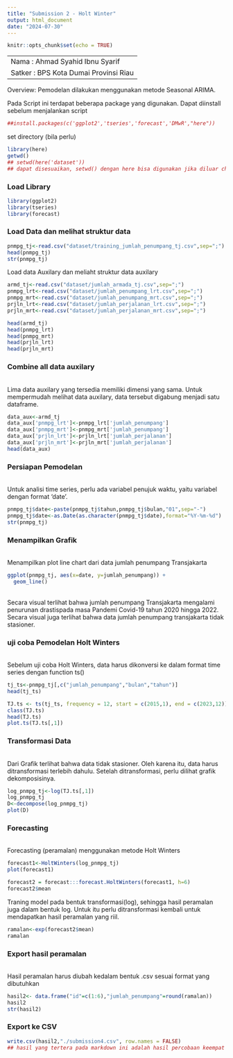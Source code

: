 ---
title: "Submission 2 - Holt Winter"
output: html_document
date: "2024-07-30"
---

```{r setup, include=FALSE}
knitr::opts_chunk$set(echo = TRUE)
```


--------------------------------------
Nama    : Ahmad Syahid Ibnu Syarif
Satker  : BPS Kota Dumai Provinsi Riau
--------------------------------------

Overview:
Pemodelan dilakukan menggunakan metode Seasonal ARIMA. 

Pada Script ini terdapat beberapa package yang digunakan. Dapat diinstall sebelum menjalankan script

```{r}
##install.packages(c('ggplot2','tseries','forecast','DMwR',"here"))
```

set directory (bila perlu)
```{r}
library(here)
getwd()
## setwd(here('dataset')) 
## dapat disesuaikan, setwd() dengan here bisa digunakan jika diluar chunk
```

<h3>Load Library </h3>
```{r}
library(ggplot2)
library(tseries)
library(forecast)
```

<h3>Load Data dan melihat struktur data</h3>
```{r}
pnmpg_tj<-read.csv("dataset/training_jumlah_penumpang_tj.csv",sep=";")
head(pnmpg_tj)
str(pnmpg_tj)
```

Load data Auxilary dan meliaht struktur data auxilary
```{r}
armd_tj<-read.csv("dataset/jumlah_armada_tj.csv",sep=";")
pnmpg_lrt<-read.csv("dataset/jumlah_penumpang_lrt.csv",sep=";")
pnmpg_mrt<-read.csv("dataset/jumlah_penumpang_mrt.csv",sep=";")
prjln_lrt<-read.csv("dataset/jumlah_perjalanan_lrt.csv",sep=";")
prjln_mrt<-read.csv("dataset/jumlah_perjalanan_mrt.csv",sep=";")

head(armd_tj)
head(pnmpg_lrt)
head(pnmpg_mrt)
head(prjln_lrt)
head(prjln_mrt)
```
<h3>Combine all data auxilary </h3><br>
Lima data auxilary yang tersedia memiliki dimensi yang sama. Untuk mempermudah melihat data auxilary, data tersebut digabung menjadi satu dataframe.

```{r}
data_aux<-armd_tj
data_aux['pnmpg_lrt']<-pnmpg_lrt['jumlah_penumpang']
data_aux['pnmpg_mrt']<-pnmpg_mrt['jumlah_penumpang']
data_aux['prjln_lrt']<-prjln_lrt['jumlah_perjalanan']
data_aux['prjln_mrt']<-prjln_mrt['jumlah_perjalanan']
head(data_aux)
```

<h3>Persiapan Pemodelan</h3><br>
Untuk analisi time series, perlu ada variabel penujuk waktu, yaitu variabel dengan format 'date'. 

```{r}
pnmpg_tj$date<-paste(pnmpg_tj$tahun,pnmpg_tj$bulan,"01",sep="-")
pnmpg_tj$date<-as.Date(as.character(pnmpg_tj$date),format="%Y-%m-%d")
str(pnmpg_tj)
```

<h3>Menampilkan Grafik</h3><br>
Menampilkan plot line chart dari data jumlah penumpang Transjakarta
```{r}
ggplot(pnmpg_tj, aes(x=date, y=jumlah_penumpang)) +
  geom_line()
```
<br>Secara visual terlihat bahwa jumlah penumpang Transjakarta mengalami penurunan drastispada masa Pandemi Covid-19 tahun 2020 hingga 2022. Secara visual juga terlihat bahwa data jumlah penumpang transjakarta tidak stasioner.

<h3>uji coba Pemodelan Holt Winters</h3>
<br>Sebelum uji coba Holt Winters, data harus dikonversi ke dalam format time series dengan function ts()

```{r}
tj_ts<-pnmpg_tj[,c("jumlah_penumpang","bulan","tahun")]
head(tj_ts)

TJ.ts <- ts(tj_ts, frequency = 12, start = c(2015,1), end = c(2023,12))
class(TJ.ts)
head(TJ.ts)
plot.ts(TJ.ts[,1])
```

<h3>Transformasi Data</h3><br>
Dari Grafik terlihat bahwa data tidak stasioner. Oleh karena itu, data harus ditransformasi terlebih dahulu. Setelah ditransformasi, perlu dilihat grafik dekomposisinya.
```{r}
log_pnmpg_tj<-log(TJ.ts[,1])
log_pnmpg_tj
D<-decompose(log_pnmpg_tj)
plot(D)
```
<h3>Forecasting</h3><br>
Forecasting (peramalan) menggunakan metode Holt Winters
```{r}
forecast1<-HoltWinters(log_pnmpg_tj)
plot(forecast1)
```

```{r}
forecast2 = forecast:::forecast.HoltWinters(forecast1, h=6)
forecast2$mean
```

Traning model pada bentuk transformasi(log), sehingga hasil peramalan juga dalam bentuk log. Untuk itu perlu ditransformasi kembali untuk mendapatkan hasil peramalan yang riil.
```{r}
ramalan<-exp(forecast2$mean)
ramalan
```

<h3>Export hasil peramalan</h3><br>
Hasil peramalan harus diubah kedalam bentuk .csv sesuai format yang dibutuhkan
```{r}
hasil2<- data.frame("id"=c(1:6),"jumlah_penumpang"=round(ramalan))
hasil2
str(hasil2)
```

<h3>Export ke CSV</h3>
```{r}
write.csv(hasil2,"./submission4.csv", row.names = FALSE)
## hasil yang tertera pada markdown ini adalah hasil percobaan keempat
```

